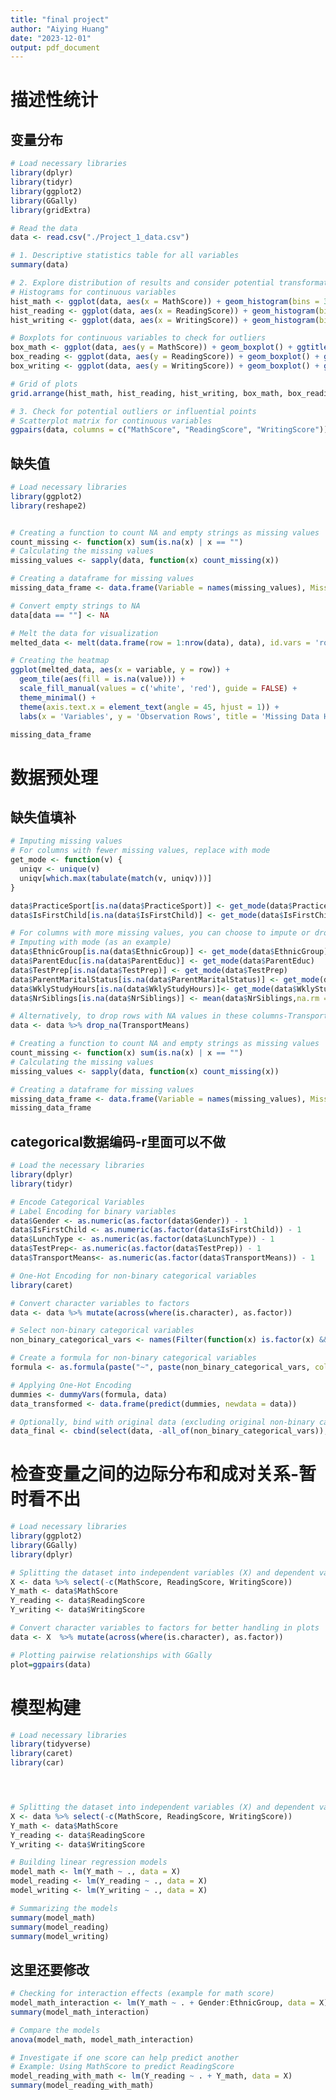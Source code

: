 ```yaml
---
title: "final project"
author: "Aiying Huang"
date: "2023-12-01"
output: pdf_document
---
```



# 描述性统计

## 变量分布

```r
# Load necessary libraries
library(dplyr)
library(tidyr)
library(ggplot2)
library(GGally)
library(gridExtra)

# Read the data
data <- read.csv("./Project_1_data.csv")

# 1. Descriptive statistics table for all variables
summary(data)

# 2. Explore distribution of results and consider potential transformations
# Histograms for continuous variables
hist_math <- ggplot(data, aes(x = MathScore)) + geom_histogram(bins = 30) + ggtitle("Histogram of Math Scores")
hist_reading <- ggplot(data, aes(x = ReadingScore)) + geom_histogram(bins = 30) + ggtitle("Histogram of Reading Scores")
hist_writing <- ggplot(data, aes(x = WritingScore)) + geom_histogram(bins = 30) + ggtitle("Histogram of Writing Scores")

# Boxplots for continuous variables to check for outliers
box_math <- ggplot(data, aes(y = MathScore)) + geom_boxplot() + ggtitle("Boxplot of Math Scores")
box_reading <- ggplot(data, aes(y = ReadingScore)) + geom_boxplot() + ggtitle("Boxplot of Reading Scores")
box_writing <- ggplot(data, aes(y = WritingScore)) + geom_boxplot() + ggtitle("Boxplot of Writing Scores")

# Grid of plots
grid.arrange(hist_math, hist_reading, hist_writing, box_math, box_reading, box_writing, ncol = 3)

# 3. Check for potential outliers or influential points
# Scatterplot matrix for continuous variables
ggpairs(data, columns = c("MathScore", "ReadingScore", "WritingScore"))

```


## 缺失值

```r
# Load necessary libraries
library(ggplot2)
library(reshape2)


# Creating a function to count NA and empty strings as missing values
count_missing <- function(x) sum(is.na(x) | x == "")
# Calculating the missing values
missing_values <- sapply(data, function(x) count_missing(x))

# Creating a dataframe for missing values
missing_data_frame <- data.frame(Variable = names(missing_values), MissingValues = missing_values)

# Convert empty strings to NA
data[data == ""] <- NA

# Melt the data for visualization
melted_data <- melt(data.frame(row = 1:nrow(data), data), id.vars = 'row')

# Creating the heatmap
ggplot(melted_data, aes(x = variable, y = row)) + 
  geom_tile(aes(fill = is.na(value))) + 
  scale_fill_manual(values = c('white', 'red'), guide = FALSE) + 
  theme_minimal() + 
  theme(axis.text.x = element_text(angle = 45, hjust = 1)) +
  labs(x = 'Variables', y = 'Observation Rows', title = 'Missing Data Heatmap')
```
```r
missing_data_frame
```




# 数据预处理

## 缺失值填补

```r
# Imputing missing values
# For columns with fewer missing values, replace with mode
get_mode <- function(v) {
  uniqv <- unique(v)
  uniqv[which.max(tabulate(match(v, uniqv)))]
}

data$PracticeSport[is.na(data$PracticeSport)] <- get_mode(data$PracticeSport)
data$IsFirstChild[is.na(data$IsFirstChild)] <- get_mode(data$IsFirstChild)

# For columns with more missing values, you can choose to impute or drop
# Imputing with mode (as an example)
data$EthnicGroup[is.na(data$EthnicGroup)] <- get_mode(data$EthnicGroup)
data$ParentEduc[is.na(data$ParentEduc)] <- get_mode(data$ParentEduc)
data$TestPrep[is.na(data$TestPrep)] <- get_mode(data$TestPrep)
data$ParentMaritalStatus[is.na(data$ParentMaritalStatus)] <- get_mode(data$TestPrep)
data$WklyStudyHours[is.na(data$WklyStudyHours)]<- get_mode(data$WklyStudyHours)
data$NrSiblings[is.na(data$NrSiblings)] <- mean(data$NrSiblings,na.rm = TRUE)

# Alternatively, to drop rows with NA values in these columns-TransportMeans
data <- data %>% drop_na(TransportMeans)
```


```r
# Creating a function to count NA and empty strings as missing values
count_missing <- function(x) sum(is.na(x) | x == "")
# Calculating the missing values
missing_values <- sapply(data, function(x) count_missing(x))

# Creating a dataframe for missing values
missing_data_frame <- data.frame(Variable = names(missing_values), MissingValues = missing_values)
missing_data_frame
```

## categorical数据编码-r里面可以不做

```r
# Load the necessary libraries
library(dplyr)
library(tidyr)

# Encode Categorical Variables
# Label Encoding for binary variables
data$Gender <- as.numeric(as.factor(data$Gender)) - 1
data$IsFirstChild <- as.numeric(as.factor(data$IsFirstChild)) - 1
data$LunchType <- as.numeric(as.factor(data$LunchType)) - 1
data$TestPrep<- as.numeric(as.factor(data$TestPrep)) - 1
data$TransportMeans<- as.numeric(as.factor(data$TransportMeans)) - 1
```

```r
# One-Hot Encoding for non-binary categorical variables
library(caret)

# Convert character variables to factors
data <- data %>% mutate(across(where(is.character), as.factor))

# Select non-binary categorical variables
non_binary_categorical_vars <- names(Filter(function(x) is.factor(x) && length(unique(x)) > 2, data))

# Create a formula for non-binary categorical variables
formula <- as.formula(paste("~", paste(non_binary_categorical_vars, collapse = "+")))

# Applying One-Hot Encoding
dummies <- dummyVars(formula, data)
data_transformed <- data.frame(predict(dummies, newdata = data))

# Optionally, bind with original data (excluding original non-binary categorical variables)
data_final <- cbind(select(data, -all_of(non_binary_categorical_vars)), data_transformed)
```

# 检查变量之间的边际分布和成对关系-暂时看不出

```r
# Load necessary libraries
library(ggplot2)
library(GGally)
library(dplyr)

# Splitting the dataset into independent variables (X) and dependent variables (Y)
X <- data %>% select(-c(MathScore, ReadingScore, WritingScore))
Y_math <- data$MathScore
Y_reading <- data$ReadingScore
Y_writing <- data$WritingScore

# Convert character variables to factors for better handling in plots
data <- X  %>% mutate(across(where(is.character), as.factor))

# Plotting pairwise relationships with GGally
plot=ggpairs(data)

```


# 模型构建

```r
# Load necessary libraries
library(tidyverse)
library(caret)
library(car)




# Splitting the dataset into independent variables (X) and dependent variables (Y)
X <- data %>% select(-c(MathScore, ReadingScore, WritingScore))
Y_math <- data$MathScore
Y_reading <- data$ReadingScore
Y_writing <- data$WritingScore

# Building linear regression models
model_math <- lm(Y_math ~ ., data = X)
model_reading <- lm(Y_reading ~ ., data = X)
model_writing <- lm(Y_writing ~ ., data = X)

# Summarizing the models
summary(model_math)
summary(model_reading)
summary(model_writing)

```
## 这里还要修改
```r
# Checking for interaction effects (example for math score)
model_math_interaction <- lm(Y_math ~ . + Gender:EthnicGroup, data = X)
summary(model_math_interaction)

# Compare the models
anova(model_math, model_math_interaction)

# Investigate if one score can help predict another
# Example: Using MathScore to predict ReadingScore
model_reading_with_math <- lm(Y_reading ~ . + Y_math, data = X)
summary(model_reading_with_math)
```


